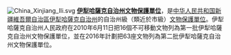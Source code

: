 [[File:China_Xinjiang_Ili.svg|left]]
'''[[伊犁哈薩克自治州文物保護單位|伊犁哈薩克自治州文物保護單位]]'''，是[[中华人民共和国|中华人民共和国]][[新疆維吾爾自治區|新疆維吾爾自治區]][[伊犁哈薩克自治州|伊犁哈薩克自治州]]的自治州級（類近於市級）[[文物保護單位|文物保護單位]]。伊犁哈薩克自治州人民政府在2010年6月11日把16個不可移動文物列為第一批伊犁哈薩克自治州文物保護單位，並在2016年計劃把63座文物列為第二批伊犁哈薩克自治州文物保護單位。